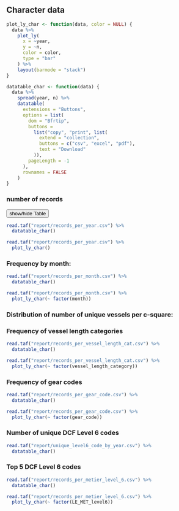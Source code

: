 ## Character data

```r
plot_ly_char <- function(data, color = NULL) {
  data %>%
    plot_ly(
      x = ~year,
      y = ~n,
      color = color,
      type = "bar"
    ) %>%
    layout(barmode = "stack")
}

datatable_char <- function(data) {
  data %>%
    spread(year, n) %>%
    datatable(
      extensions = "Buttons",
      options = list(
        dom = "Bfrtip",
        buttons =
          list("copy", "print", list(
            extend = "collection",
            buttons = c("csv", "excel", "pdf"),
            text = "Download"
          )),
        pageLength = -1
      ),
      rownames = FALSE
    )
}
```


### number of records

<button class="btn btn-primary" data-toggle="collapse" data-target="#BlockName1"> show/hide Table </button>

<div id="BlockName1" class="collapse">
```r
read.taf("report/records_per_year.csv") %>%
  datatable_char()
```
</div>

```r
read.taf("report/records_per_year.csv") %>%
  plot_ly_char()
```

### Frequency by month:

```r
read.taf("report/records_per_month.csv") %>%
  datatable_char()
```

```r
read.taf("report/records_per_month.csv") %>%
  plot_ly_char(~ factor(month))
```

### Distribution of number of unique vessels per c-square:

### Frequency of vessel length categories

```r
read.taf("report/records_per_vessel_length_cat.csv") %>%
  datatable_char()
```

```r
read.taf("report/records_per_vessel_length_cat.csv") %>%
  plot_ly_char(~ factor(vessel_length_category))
```

### Frequency of gear codes

```r
read.taf("report/records_per_gear_code.csv") %>%
  datatable_char()
```

```r
read.taf("report/records_per_gear_code.csv") %>%
  plot_ly_char(~ factor(gear_code))
```

### Number of unique DCF Level 6 codes

```r
read.taf("report/unique_level6_code_by_year.csv") %>%
  datatable_char()
```

### Top 5 DCF Level 6 codes


```r
read.taf("report/records_per_metier_level_6.csv") %>%
  datatable_char()
```

```r
read.taf("report/records_per_metier_level_6.csv") %>%
  plot_ly_char(~ factor(LE_MET_level6))
```
